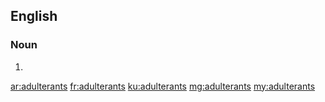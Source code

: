 ==English==

===Noun===
{{head|en|plural}}

# {{plural of|adulterant|lang=en|nocat=1}}

[[ar:adulterants]]
[[fr:adulterants]]
[[ku:adulterants]]
[[mg:adulterants]]
[[my:adulterants]]